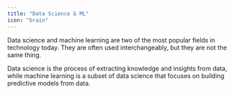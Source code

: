 ```yaml
---
title: "Data Science & ML"
icon: "brain"
---
```


Data science and machine learning are two of the most popular fields in technology today.
They are often used interchangeably, but they are not the same thing.

Data science is the process of extracting knowledge and insights from data, while machine learning is a
subset of data science that focuses on building predictive models from data.
